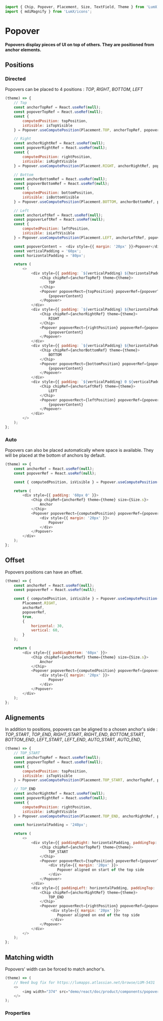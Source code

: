 ```javascript import
import { Chip, Popover, Placement, Size, TextField, Theme } from 'LumX';
import { mdiMagnify } from 'LumX/icons';
```

# Popover

**Popovers display pieces of UI on top of others. They are positioned from anchor elements.**

## Positions

### Directed

Popovers can be placed to 4 positions :
_TOP_, _RIGHT_, _BOTTOM_, _LEFT_

```javascript jsx withThemeSwitcher
(theme) => {
    // Top
    const anchorTopRef = React.useRef(null);
    const popoverTopRef = React.useRef(null);
    const { 
        computedPosition: topPosition,
        isVisible: isTopVisible
    } = Popover.useComputePosition(Placement.TOP, anchorTopRef, popoverTopRef, true);

    // Right
    const anchorRightRef = React.useRef(null);
    const popoverRightRef = React.useRef(null);
    const { 
        computedPosition: rightPosition,
        isVisible: isRightVisible
    } = Popover.useComputePosition(Placement.RIGHT, anchorRightRef, popoverRightRef, true);

    // Bottom
    const anchorBottomRef = React.useRef(null);
    const popoverBottomRef = React.useRef(null);
    const { 
        computedPosition: bottomPosition,
        isVisible: isBottomVisible
    } = Popover.useComputePosition(Placement.BOTTOM, anchorBottomRef, popoverBottomRef, true);

    // Left
    const anchorLeftRef = React.useRef(null);
    const popoverLeftRef = React.useRef(null);
    const { 
        computedPosition: leftPosition, 
        isVisible: isLeftVisible
    } = Popover.useComputePosition(Placement.LEFT, anchorLeftRef, popoverLeftRef, true);

    const popoverContent =  <div style={{ margin: '20px' }}>Popover</div>;
    const verticalPadding = '60px';
    const horizontalPadding = '80px';

    return (
        <>
            <div style={{ padding: `${verticalPadding} ${horizontalPadding} ${verticalPadding} 0` }}>
                <Chip chipRef={anchorTopRef} theme={theme}>
                    TOP
                </Chip>
                <Popover popoverRect={topPosition} popoverRef={popoverTopRef} isVisible={isTopVisible}>
                    {popoverContent}
                </Popover>
            </div>
            <div style={{ padding: `${verticalPadding} ${horizontalPadding} ${verticalPadding} 0` }}>
                <Chip chipRef={anchorRightRef} theme={theme}>
                    RIGHT
                </Chip>
                <Popover popoverRect={rightPosition} popoverRef={popoverRightRef} isVisible={isRightVisible}>
                    {popoverContent}
                </Popover>
            </div>
            <div style={{ padding: `${verticalPadding} ${horizontalPadding}` }}>
                <Chip chipRef={anchorBottomRef} theme={theme}>
                    BOTTOM
                </Chip>
                <Popover popoverRect={bottomPosition} popoverRef={popoverBottomRef} isVisible={isBottomVisible}>
                    {popoverContent}
                </Popover>
            </div>
            <div style={{ padding: `${verticalPadding} 0 ${verticalPadding} ${horizontalPadding}` }}>
                <Chip chipRef={anchorLeftRef} theme={theme}>
                    LEFT
                </Chip>
                <Popover popoverRect={leftPosition} popoverRef={popoverLeftRef} isVisible={isLeftVisible}>
                    {popoverContent}
                </Popover>
            </div>
        </>
    );
};
```

### Auto

Popovers can also be placed automatically where space is available. They will be placed at the bottom of anchors by default.

```javascript jsx withThemeSwitcher
(theme) => {
    const anchorRef = React.useRef(null);
    const popoverRef = React.useRef(null);

    const { computedPosition, isVisible } = Popover.useComputePosition(Placement.AUTO, anchorRef, popoverRef, true);

    return (
        <div style={{ padding: '60px 0' }}>
            <Chip chipRef={anchorRef} theme={theme} size={Size.s}>
                Anchor
            </Chip>
            <Popover popoverRect={computedPosition} popoverRef={popoverRef} isVisible={isVisible}>
                <div style={{ margin: '20px' }}>
                    Popover
                </div>
            </Popover>
        </div>
    );
};
```

## Offset

Popovers positions can have an offset.

```javascript jsx withThemeSwitcher
(theme) => {
    const anchorRef = React.useRef(null);
    const popoverRef = React.useRef(null);

    const { computedPosition, isVisible } = Popover.useComputePosition(
        Placement.RIGHT, 
        anchorRef, 
        popoverRef, 
        true, 
        {
            horizontal: 30,
            vertical: 60,
        }
    );

    return (
        <div style={{ paddingBottom: '60px' }}>
            <Chip chipRef={anchorRef} theme={theme} size={Size.s}>
                Anchor
            </Chip>
            <Popover popoverRect={computedPosition} popoverRef={popoverRef} isVisible={isVisible}>
                <div style={{ margin: '20px' }}>
                    Popover
                </div>
            </Popover>
        </div>
    );
};
```

## Alignements

In addition to positions, popovers can be aligned to a chosen anchor's side :
_TOP_START_, _TOP_END_, _RIGHT_START_, _RIGHT_END_, _BOTTOM_START_, _BOTTOM_END_, _LEFT_START_, _LEFT_END_, _AUTO_START_, _AUTO_END_,

```javascript jsx withThemeSwitcher
(theme) => {
    // TOP_START
    const anchorTopRef = React.useRef(null);
    const popoverTopRef = React.useRef(null);
    const { 
        computedPosition: topPosition,
        isVisible: isTopVisible
    } = Popover.useComputePosition(Placement.TOP_START, anchorTopRef, popoverTopRef, true);

    // TOP_END
    const anchorRightRef = React.useRef(null);
    const popoverRightRef = React.useRef(null);
    const { 
        computedPosition: rightPosition,
        isVisible: isRightVisible
    } = Popover.useComputePosition(Placement.TOP_END, anchorRightRef, popoverRightRef, true);

    const horizontalPadding = '240px';

    return (
        <>
            <div style={{ paddingRight: horizontalPadding, paddingTop: '60px' }}>
                <Chip chipRef={anchorTopRef} theme={theme}>
                    TOP_START
                </Chip>
                <Popover popoverRect={topPosition} popoverRef={popoverTopRef} isVisible={isTopVisible}>
                    <div style={{ margin: '20px' }}>
                        Popover aligned on start of the top side
                    </div>
                </Popover>
            </div>
            <div style={{ paddingLeft: horizontalPadding, paddingTop: '60px' }}>
                <Chip chipRef={anchorRightRef} theme={theme}>
                    TOP_END
                </Chip>
                <Popover popoverRect={rightPosition} popoverRef={popoverRightRef} isVisible={isRightVisible}>
                     <div style={{ margin: '20px' }}>
                        Popover aligned on end of the top side
                     </div>
                </Popover>
            </div>
        </>
    );
};
```

## Matching width

Popovers' width can be forced to match anchor's.

```javascript jsx withThemeSwitcher
(theme) => (
    // Need bug fix for https://lumapps.atlassian.net/browse/LUM-5431
    <>
        <img width="374" src="demo/react/doc/product/components/popover-matching-width.png" />
    </>
);
```

### Properties

<PropTable component="Popover" />
